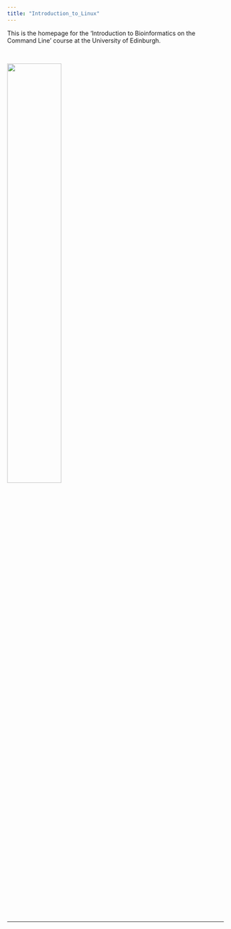 ```yaml
---
title: "Introduction_to_Linux"
---
```


This is the homepage for the 'Introduction to Bioinformatics on the Command Line' course at the University of Edinburgh.

<br>

![](images/CELL_BIOLOGY_RGB.png){width="50%"}

<br>

------------------------------------------------------------------------
